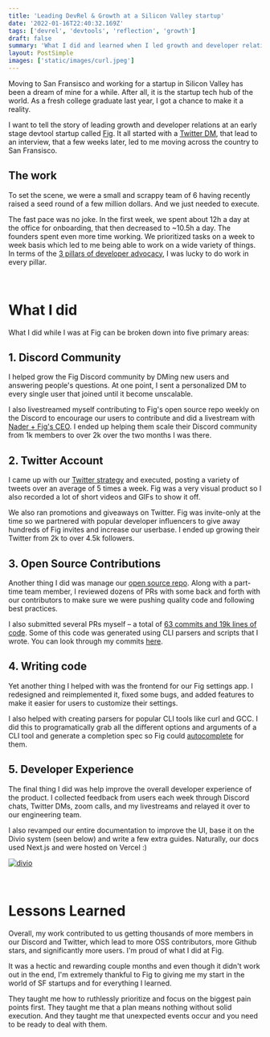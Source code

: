 ```yaml
---
title: 'Leading DevRel & Growth at a Silicon Valley startup'
date: '2022-01-16T22:40:32.169Z'
tags: ['devrel', 'devtools', 'reflection', 'growth']
draft: false
summary: 'What I did and learned when I led growth and developer relations at Fig.'
layout: PostSimple
images: ['static/images/curl.jpeg']
---
```


Moving to San Fransisco and working for a startup in Silicon Valley has been a dream of mine for a while. After all, it is the startup tech hub of the world. As a fresh college graduate last year, I got a chance to make it a reality.

I want to tell the story of leading growth and developer relations at an early stage devtool startup called [Fig](https://fig.io/). It all started with a [Twitter DM](https://drive.google.com/file/d/1omm8WyOaTWf3vFMIEGd0eJQGO1hSq1bN/view?usp=sharing), that lead to an interview, that a few weeks later, led to me moving across the country to San Fransisco.

## The work

To set the scene, we were a small and scrappy team of 6 having recently raised a seed round of a few million dollars. And we just needed to execute.

The fast pace was no joke. In the first week, we spent about 12h a day at the office for onboarding, that then decreased to ~10.5h a day. The founders spent even more time working. We prioritized tasks on a week to week basis which led to me being able to work on a wide variety of things. In terms of the [3 pillars of developer advocacy](https://twitter.com/Nutlope/status/1459765327047315460), I was lucky to do work in every pillar.

<br />

# What I did

What I did while I was at Fig can be broken down into five primary areas:

## 1. Discord Community

I helped grow the Fig Discord community by DMing new users and answering people's questions. At one point, I sent a personalized DM to every single user that joined until it become unscalable.

I also livestreamed myself contributing to Fig's open source repo weekly on the Discord to encourage our users to contribute and did a livestream with [Nader + Fig's CEO](https://www.youtube.com/watch?v=Avsjqc2uWQc&t=1108s&ab_channel=NaderDabit). I ended up helping them scale their Discord community from 1k members to over 2k over the two months I was there.

## 2. Twitter Account

I came up with our [Twitter strategy](https://elmghari.com/twitter-strategy) and executed, posting a variety of tweets over an average of 5 times a week. Fig was a very visual product so I also recorded a lot of short videos and GIFs to show it off.

We also ran promotions and giveaways on Twitter. Fig was invite-only at the time so we partnered with popular developer influencers to give away hundreds of Fig invites and increase our userbase. I ended up growing their Twitter from 2k to over 4.5k followers.

## 3. Open Source Contributions

Another thing I did was manage our [open source repo](https://github.com/withfig/autocomplete). Along with a part-time team member, I reviewed dozens of PRs with some back and forth with our contributors to make sure we were pushing quality code and following best practices.

I also submitted several PRs myself – a total of [63 commits and 19k lines of code](https://github.com/withfig/autocomplete/graphs/contributors). Some of this code was generated using CLI parsers and scripts that I wrote. You can look through my commits [here](https://github.com/withfig/autocomplete/commits?author=Nutlope).

## 4. Writing code

Yet another thing I helped with was the frontend for our Fig settings app. I redesigned and reimplemented it, fixed some bugs, and added features to make it easier for users to customize their settings.

I also helped with creating parsers for popular CLI tools like curl and GCC. I did this to programatically grab all the different options and arguments of a CLI tool and generate a completion spec so Fig could [autocomplete](https://twitter.com/fig/status/1424856260780847113) for them.

## 5. Developer Experience

The final thing I did was help improve the overall developer experience of the product. I collected feedback from users each week through Discord chats, Twitter DMs, zoom calls, and my livestreams and relayed it over to our engineering team.

I also revamped our entire documentation to improve the UI, base it on the Divio system (seen below) and write a few extra guides. Naturally, our docs used Next.js and were hosted on Vercel :)

[![divio](/static/images/divio.png)](https://documentation.divio.com/)

<br />

# Lessons Learned

Overall, my work contributed to us getting thousands of more members in our Discord and Twitter, which lead to more OSS contributors, more Github stars, and significantly more users. I'm proud of what I did at Fig.

It was a hectic and rewarding couple months and even though it didn't work out in the end, I'm extremely thankful to Fig to giving me my start in the world of SF startups and for everything I learned.

They taught me how to ruthlessly prioritize and focus on the biggest pain points first. They taught me that a plan means nothing without solid execution. And they taught me that unexpected events occur and you need to be ready to deal with them.
